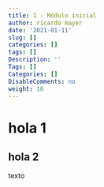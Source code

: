 ```yaml
---
title: 1 - Módulo inicial 
author: ricardo mayer
date: '2021-01-11'
slug: []
categories: []
tags: []
Description: ''
Tags: []
Categories: []
DisableComments: no
weight: 10
---
```


# hola 1

## hola 2

texto
